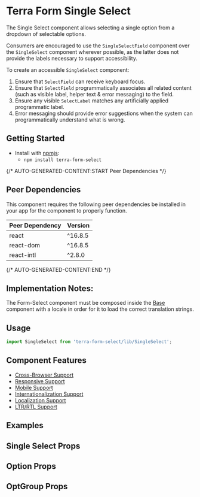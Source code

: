 


<Badge />

# Terra Form Single Select

The Single Select component allows selecting a single option from a dropdown of selectable options.

Consumers are encouraged to use the `SingleSelectField` component over the `SingleSelect` component wherever possible, as the latter does not provide the labels necessary to support accessibility.

To create an accessible `SingleSelect` component:
1. Ensure that `SelectField` can receive keyboard focus.
2. Ensure that `SelectField` programmatically associates all related content (such as visible label, helper text & error messaging) to the field.
3. Ensure any visible `SelectLabel` matches any artificially applied programmatic label.
4. Error messaging should provide error suggestions when the system can programmatically understand what is wrong.

## Getting Started

- Install with [npmjs](https://www.npmjs.com):
  - `npm install terra-form-select`

{/* AUTO-GENERATED-CONTENT:START Peer Dependencies  */}

## Peer Dependencies

This component requires the following peer dependencies be installed in your app for the component to properly function.

| Peer Dependency | Version |
|-|-|
| react | ^16.8.5 |
| react-dom | ^16.8.5 |
| react-intl | ^2.8.0 |

{/* AUTO-GENERATED-CONTENT:END */}

## Implementation Notes:

The Form-Select component must be composed inside the [Base][1] component with a locale in order for it to load the correct translation strings.

[1]: /components/cerner-terra-core-docs/base/about

## Usage

```jsx
import SingleSelect from 'terra-form-select/lib/SingleSelect';
```

## Component Features

- [Cross-Browser Support](https://engineering.cerner.com/terra-ui/about/terra-ui/component-standards#cross-browser-support)
- [Responsive Support](https://engineering.cerner.com/terra-ui/about/terra-ui/component-standards#responsive-support)
- [Mobile Support](https://engineering.cerner.com/terra-ui/about/terra-ui/component-standards#mobile-support)
- [Internationalization Support](https://engineering.cerner.com/terra-ui/about/terra-ui/component-standards#internationalization-i18n)
- [Localization Support](https://engineering.cerner.com/terra-ui/about/terra-ui/component-standards#internationalization-i18n)
- [LTR/RTL Support](https://engineering.cerner.com/terra-ui/about/terra-ui/component-standards#ltr--rtl)

## Examples
<SingleSelectExample description="A Single Select allows selecting a single option." />
<DisabledExample />
<InvalidExample description="Applies theme-specific styling for invalid. Will also display error text when used with a Field." />
<IncompleteExample description="Applies theme-specific styling for incomplete. ***Note: Only use incomplete if given specific guidance, reserved for specific applications when no value has been provided. Not for general use.***" />
<OptGroupExample title="Ability to add Option Groups" description="An OptGroup provides a way to group options together within the listbox." />
<MaxHeightExample title="Ability to set a Maximum Height" description="An example of implementing a custom max height of the dropdown." />
<AllowClearExample title="Ability to Clear Selection" description="An example with an option to clear the selected item." />
<ControlledExample title="Create a Controlled Single Select" description="An example of implementing a controlled Single Select." />

## Single Select Props
<SingleSelectPropsTable />

## Option Props
<OptionPropsTable />

## OptGroup Props
<OptGroupPropsTable />
